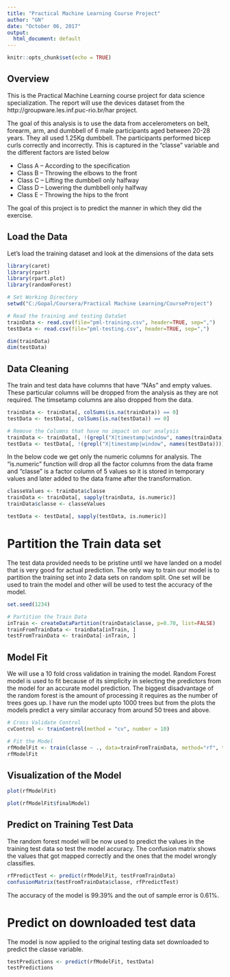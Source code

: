 ---
title: "Practical Machine Learning Course Project"
author: "GN"
date: "October 06, 2017"
output:
  html_document: default
---

```{r setup, include=FALSE}
knitr::opts_chunk$set(echo = TRUE)
```

## Overview

This is the Practical Machine Learning course project for data science specialization. The report will use the devices dataset from the http://groupware.les.inf.puc-rio.br/har project. 

The goal of this analysis is to use the data from accelerometers on belt, forearm, arm, and dumbbell of 6 male participants aged between 20-28 years. They all used 1.25Kg dumbbell. The participants performed bicep curls correctly and incorrectly. This is captured in the "classe" variable and the different factors are listed below

* Class A -- According to the specification
* Class B -- Throwing the elbows to the front
* Class C -- Lifting the dumbbell only halfway
* Class D -- Lowering the dumbbell only halfway
* Class E -- Throwing the hips to the front

The goal of this project is to predict the manner in which they did the exercise.

## Load the Data

Let's load the training dataset and look at the dimensions of the data sets

```{r}
library(caret)
library(rpart)
library(rpart.plot)
library(randomForest)

# Set Working Directory
setwd("C:/Gopal/Coursera/Practical Machine Learning/CourseProject")

# Read the training and testing DataSet
trainData <- read.csv(file="pml-training.csv", header=TRUE, sep=",")
testData <- read.csv(file="pml-testing.csv", header=TRUE, sep=",")

dim(trainData)
dim(testData)
```

## Data Cleaning

The train and test data have columns that have "NAs" and empty values. These particular columns will be dropped from the analysis as they are not required. The timsetamp columns are also dropped from the data.

```{r}
trainData <- trainData[, colSums(is.na(trainData)) == 0] 
testData <- testData[, colSums(is.na(testData)) == 0] 

# Remove the Columns that have no impact on our analysis
trainData <- trainData[, !(grepl("X|timestamp|window", names(trainData)))]
testData <- testData[, !(grepl("X|timestamp|window", names(testData)))]
```

In the below code we get only the numeric columns for analysis. The "is.numeric" function will drop all the factor columns from the data frame and "classe" is a factor column of 5 values so it is stored in temporary values and later added to the data frame after the transformation.
```{r}
classeValues <- trainData$classe
trainData <- trainData[, sapply(trainData, is.numeric)]
trainData$classe <- classeValues

testData <- testData[, sapply(testData, is.numeric)]
```

# Partition the Train data set

The test data provided needs to be pristine until we have landed on a model that is very good for actual prediction. The only way to train our model is to partition the training set into 2 data sets on random split. One set will be used to train the model and other will be used to test the accuracy of the model.
```{r}
set.seed(1234)

# Partition the Train Data
inTrain <- createDataPartition(trainData$classe, p=0.70, list=FALSE)
trainFromTrainData <- trainData[inTrain, ]
testFromTrainData <- trainData[-inTrain, ]
```

## Model Fit
We will use a 10 fold cross validation in training the model. Random Forest model is used to fit because of its simplicity in selecting the predictors from the model for an accurate model prediction. The biggest disadvantage of the random forest is the amount of processing it requires as the number of trees goes up. I have run the model upto 1000 trees but from the plots the models predict a very similar accuracy from around 50 trees and above.

```{r}
# Cross Validate Control
cvControl <- trainControl(method = "cv", number = 10)

# Fit the Model
rfModelFit <- train(classe ~ ., data=trainFromTrainData, method="rf", trControl=cvControl, ntree=201)
rfModelFit
```

## Visualization of the Model
```{r}
plot(rfModelFit)
```

```{r}
plot(rfModelFit$finalModel)
```

## Predict on Training Test Data

The random forest model will be now used to predict the values in the training test data so test the model accuracy. The confusion matrix shows the values that got mapped correctly and the ones that the model wrongly classifies.

```{r}
rfPredictTest <- predict(rfModelFit, testFromTrainData)
confusionMatrix(testFromTrainData$classe, rfPredictTest)
```

The accuracy of the model is 99.39% and the out of sample error is 0.61%. 

# Predict on downloaded test data
The model is now applied to the original testing data set downloaded to predict the classe variable.

```{r}
testPredictions <- predict(rfModelFit, testData)
testPredictions
```
